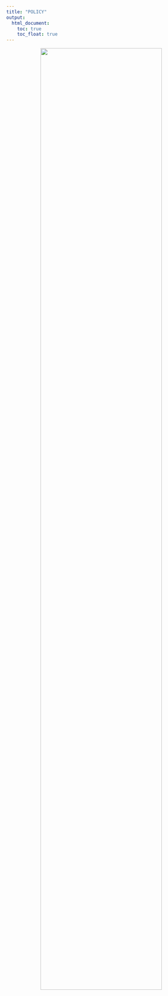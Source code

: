 ```yaml
---
title: "POLICY"
output:
  html_document:
    toc: true
    toc_float: true
---
```

<p align = "center">
<img src = "Images/construction2.png" style = "width:80%">
</p>
<br>

</br>


</br>
